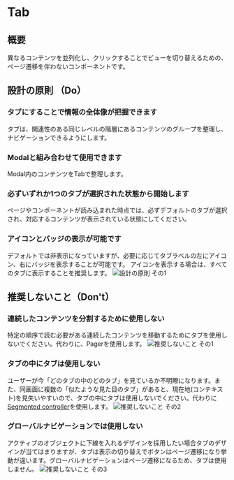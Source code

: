 
<Meta title="Tab" of={TabStories} />

# Tab

<Canvas>
  <Story of={Component} />
</Canvas>

<Controls of={Component} />

## 概要
異なるコンテンツを並列化し、クリックすることでビューを切り替えるための、ページ遷移を伴わないコンポーネントです。

## 設計の原則 （Do）

### タブにすることで情報の全体像が把握できます
タブは、関連性のある同じレベルの階層にあるコンテンツのグループを整理し、ナビゲーションできるようにします。

### Modalと組み合わせて使用できます
Modal内のコンテンツをTabで整理します。

### 必ずいずれか1つのタブが選択された状態から開始します
ページやコンポーネントが読み込まれた時点では、必ずデフォルトのタブが選択され、対応するコンテンツが表示されている状態にしてください。

### アイコンとバッジの表示が可能です
デフォルトでは非表示になっていますが、必要に応じてタブラベルの左にアイコン、右にバッジを表示することが可能です。
アイコンを表示する場合は、すべてのタブに表示することを推奨します。
![設計の原則 その1](/storybook/images/tab_04.jpg)


## 推奨しないこと（Don't）

### 連続したコンテンツを分割するために使用しない
特定の順序で読む必要がある連続したコンテンツを移動するためにタブを使用しないでください。代わりに、Pagerを使用します。
![推奨しないこと その1](/storybook/images/tab_01.jpg)

### タブの中にタブは使用しない
ユーザーが今「どのタブの中のどのタブ」を見ているか不明瞭になります。また、同画面に複数の「似たような見た目のタブ」があると、現在地(コンテキスト)を見失いやすいので、タブの中にタブは使用しないでください。代わりに[Segmented controller](/docs/components-segmentedcontrol--docs)を使用します。
![推奨しないこと その2](/storybook/images/tab_02.jpg)

### グローバルナビゲーションでは使用しない
アクティブのオブジェクトに下線を入れるデザインを採用したい場合タブのデザインが当てはまりますが、タブは表示の切り替えでボタンはページ遷移になり挙動が違います。グローバルナビゲーションはページ遷移になるため、タブは使用しません。
![推奨しないこと その3](/storybook/images/tab_03.jpg)